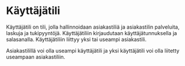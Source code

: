 # Käyttäjätili

Käyttäjätili on tili, jolla hallinnoidaan asiakastiliä ja asiakastilin palveluita, laskuja ja tukipyyntöjä. Käyttäjätiliin kirjaudutaan käyttäjätunnuksella ja salasanalla. Käyttäjätiliin liittyy yksi tai useampi asiakastili.

Asiakastilillä voi olla useampi käyttäjätili ja yksi käyttäjätili voi olla liitetty useampaan asiakastiliin.
